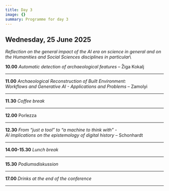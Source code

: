 ```yaml
---
title: Day 3
image: {}
summary: Programme for day 3
---
```

## Wednesday, 25 June 2025

*Reflection on the general impact of the AI ​​era on science in general and on the Humanities and Social Sciences disciplines in particular*\


**10.00** *Automatic detection of archaeological features* – Žiga Kokalj

---

**11.00** *Archaeological Reconstruction of Built Environment: \
&#x20;         Workflows and Generative AI - Applications and Problems* – Zamolyi

---

**11.30** *Coffee break*

---

**12.00** Porlezza

---

**12.30** *From “just a tool” to “a machine to think with” - \
&#x20;         AI implications on the epistemology of digital history* – Schonhardt

---

**14.00-15.30** *Lunch break*

---

**15.30** *Podiumsdiskussion*

---

**17.00** *Drinks at the end of the conference*

---
